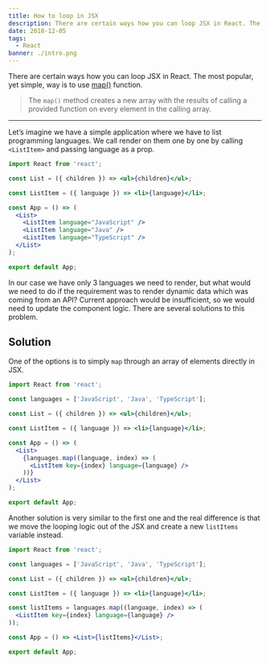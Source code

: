 ```yaml
---
title: How to loop in JSX
description: There are certain ways how you can loop JSX in React. The most popular, yet simple, way is to use map() function.
date: 2018-12-05
tags:
  - React
banner: ./intro.png
---
```


There are certain ways how you can loop JSX in React. The most popular, yet simple, way is to use [map()](https://developer.mozilla.org/en-US/docs/Web/JavaScript/Reference/Global_Objects/Array/map) function.

> The `map()` method creates a new array with the results of calling a provided function on every element in the calling array.

---

Let’s imagine we have a simple application where we have to list programming languages. We call render on them one by one by calling `<ListItem>` and passing language as a prop.

```jsx
import React from 'react';

const List = ({ children }) => <ul>{children}</ul>;

const ListItem = ({ language }) => <li>{language}</li>;

const App = () => (
  <List>
    <ListItem language="JavaScript" />
    <ListItem language="Java" />
    <ListItem language="TypeScript" />
  </List>
);

export default App;
```

In our case we have only 3 languages we need to render, but what would we need to do if the requirement was to render dynamic data which was coming from an API? Current approach would be insufficient, so we would need to update the component logic. There are several solutions to this problem.

## Solution

One of the options is to simply `map` through an array of elements directly in JSX.

```jsx
import React from 'react';

const languages = ['JavaScript', 'Java', 'TypeScript'];

const List = ({ children }) => <ul>{children}</ul>;

const ListItem = ({ language }) => <li>{language}</li>;

const App = () => (
  <List>
    {languages.map((language, index) => (
      <ListItem key={index} language={language} />
    ))}
  </List>
);

export default App;
```

Another solution is very similar to the first one and the real difference is that we move the looping logic out of the JSX and create a new `listItems` variable instead.

```jsx
import React from 'react';

const languages = ['JavaScript', 'Java', 'TypeScript'];

const List = ({ children }) => <ul>{children}</ul>;

const ListItem = ({ language }) => <li>{language}</li>;

const listItems = languages.map((language, index) => (
  <ListItem key={index} language={language} />
));

const App = () => <List>{listItems}</List>;

export default App;
```
